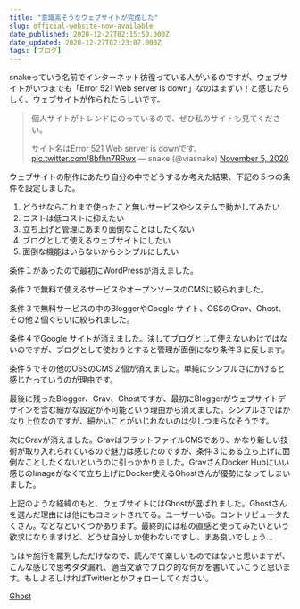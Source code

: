 ```yaml
---
title: "意識高そうなウェブサイトが完成した"
slug: official-website-now-available
date_published: 2020-12-27T02:15:50.000Z
date_updated: 2020-12-27T02:23:07.000Z
tags: [ブログ]
---
```


snakeっていう名前でインターネット彷徨っている人がいるのですが、ウェブサイトがいつまでも「Error 521 Web server is down」なのはまずい！と感じたらしく、ウェブサイトが作られたらしいです。

> 個人サイトがトレンドにのっているので、ぜひ私のサイトも見てください。
> 
> サイト名はError 521 Web server is downです。 [pic.twitter.com/8bfhn7RRwx](https://t.co/8bfhn7RRwx)
> &mdash; snake (@viasnake) [November 5, 2020](https://twitter.com/viasnake/status/1324307319367163904?ref_src=twsrc%5Etfw)

ウェブサイトの制作にあたり自分の中でどうするか考えた結果、下記の５つの条件を設定しました。

1. どうせならこれまで使ったこと無いサービスやシステムで動かしてみたい
2. コストは低コストに抑えたい
3. 立ち上げと管理にあまり面倒なことはしたくない
4. ブログとして使えるウェブサイトにしたい
5. 面倒な機能はいらないからシンプルにしたい

条件１があったので最初にWordPressが消えました。‌‌

条件２で無料で使えるサービスやオープンソースのCMSに絞られました。

条件３で無料サービスの中のBloggerやGoogle サイト、OSSのGrav、Ghost、その他２個ぐらいに絞られました。

条件４でGoogle サイトが消えました。決してブログとして使えないわけではないのですが、ブログとして使おうとすると管理が面倒になり条件３に反します。

条件５でその他のOSSのCMS２個が消えました。単純にシンプルさにかけると感じたっていうのが理由です。

最後に残ったBlogger、Grav、Ghostですが、最初にBloggerがウェブサイトデザインを含む細かな設定が不可能という理由から消えました。シンプルさではかなり上位なのですが、細かいことがいじれないのは少しつまらなそうです。

次にGravが消えました。GravはフラットファイルCMSであり、かなり新しい技術が取り入れられているので魅力は感じたのですが、条件３にある立ち上げに面倒なことしたくないというのに引っかかりました。GravさんDocker Hubにいい感じのImageがなくて立ち上げにDocker使えるGhostさんが優勢になってしまいました。

上記のような経緯のもと、ウェブサイトにはGhostが選ばれました。Ghostさんを選んだ理由には他にもコミットされてる。ユーザーいる。コントリビュータたくさん。などなどいくつかあります。最終的には私の直感と使ってみたいという欲求になりますけど、どうせ自分しか使わないですし、まあ良いでしょう...

もはや施行を羅列しただけなので、読んでて楽しいものではないと思いますが、こんな感じで思考ダダ漏れ、適当文章でブログ的な何かを書いていこうと思います。もしよろしければTwitterとかフォローしてください。

[Ghost](https://ghost.org/)
